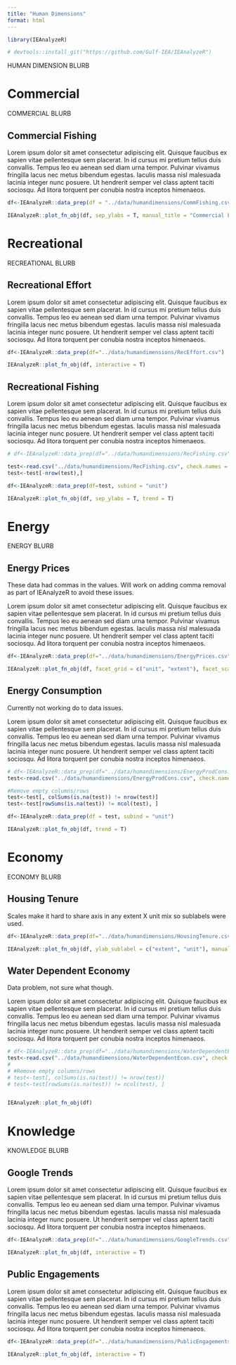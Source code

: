 ```yaml
---
title: "Human Dimensions"
format: html
---
```


```r
library(IEAnalyzeR)

# devtools::install_git("https://github.com/Gulf-IEA/IEAnalyzeR")
```


HUMAN DIMENSION BLURB


# Commercial
COMMERCIAL BLURB

## Commercial Fishing
Lorem ipsum dolor sit amet consectetur adipiscing elit. Quisque faucibus ex sapien vitae pellentesque sem placerat. In id cursus mi pretium tellus duis convallis. Tempus leo eu aenean sed diam urna tempor. Pulvinar vivamus fringilla lacus nec metus bibendum egestas. Iaculis massa nisl malesuada lacinia integer nunc posuere. Ut hendrerit semper vel class aptent taciti sociosqu. Ad litora torquent per conubia nostra inceptos himenaeos.
```r
df<-IEAnalyzeR::data_prep(df = "../data/humandimensions/CommFishing.csv", subind = "unit")

IEAnalyzeR::plot_fn_obj(df, sep_ylabs = T, manual_title = "Commercial Landings", trend=T)
```


# Recreational
RECREATIONAL BLURB

## Recreational Effort
Lorem ipsum dolor sit amet consectetur adipiscing elit. Quisque faucibus ex sapien vitae pellentesque sem placerat. In id cursus mi pretium tellus duis convallis. Tempus leo eu aenean sed diam urna tempor. Pulvinar vivamus fringilla lacus nec metus bibendum egestas. Iaculis massa nisl malesuada lacinia integer nunc posuere. Ut hendrerit semper vel class aptent taciti sociosqu. Ad litora torquent per conubia nostra inceptos himenaeos.
```r
df<-IEAnalyzeR::data_prep(df="../data/humandimensions/RecEffort.csv")

IEAnalyzeR::plot_fn_obj(df, interactive = T)
```

## Recreational Fishing
Lorem ipsum dolor sit amet consectetur adipiscing elit. Quisque faucibus ex sapien vitae pellentesque sem placerat. In id cursus mi pretium tellus duis convallis. Tempus leo eu aenean sed diam urna tempor. Pulvinar vivamus fringilla lacus nec metus bibendum egestas. Iaculis massa nisl malesuada lacinia integer nunc posuere. Ut hendrerit semper vel class aptent taciti sociosqu. Ad litora torquent per conubia nostra inceptos himenaeos.
```r
# df<-IEAnalyzeR::data_prep(df="../data/humandimensions/RecFishing.csv")

test<-read.csv("../data/humandimensions/RecFishing.csv", check.names = F)
test<-test[-nrow(test),]

df<-IEAnalyzeR::data_prep(df=test, subind = "unit")

IEAnalyzeR::plot_fn_obj(df, sep_ylabs = T, trend = T)

```


# Energy
ENERGY BLURB

## Energy Prices
::: {.callout-warning}
These data had commas in the values. Will work on adding comma removal as part of IEAnalyzeR to avoid these issues.
:::
Lorem ipsum dolor sit amet consectetur adipiscing elit. Quisque faucibus ex sapien vitae pellentesque sem placerat. In id cursus mi pretium tellus duis convallis. Tempus leo eu aenean sed diam urna tempor. Pulvinar vivamus fringilla lacus nec metus bibendum egestas. Iaculis massa nisl malesuada lacinia integer nunc posuere. Ut hendrerit semper vel class aptent taciti sociosqu. Ad litora torquent per conubia nostra inceptos himenaeos.
```r
df<-IEAnalyzeR::data_prep(df="../data/humandimensions/EnergyPrices.csv", subind = "extent")

IEAnalyzeR::plot_fn_obj(df, facet_grid = c("unit", "extent"), facet_scales = "free", manual_ylab = NA)
```

## Energy Consumption

::: {.callout-warning}
Currently not working do to data issues.
:::
Lorem ipsum dolor sit amet consectetur adipiscing elit. Quisque faucibus ex sapien vitae pellentesque sem placerat. In id cursus mi pretium tellus duis convallis. Tempus leo eu aenean sed diam urna tempor. Pulvinar vivamus fringilla lacus nec metus bibendum egestas. Iaculis massa nisl malesuada lacinia integer nunc posuere. Ut hendrerit semper vel class aptent taciti sociosqu. Ad litora torquent per conubia nostra inceptos himenaeos.
```r
# df<-IEAnalyzeR::data_prep(df="../data/humandimensions/EnergyProdCons.csv")
test<-read.csv("../data/humandimensions/EnergyProdCons.csv", check.names = F, na.strings = c("", " "))

#Remove empty columns/rows
test<-test[, colSums(is.na(test)) != nrow(test)]
test<-test[rowSums(is.na(test)) != ncol(test), ]

df<-IEAnalyzeR::data_prep(df = test, subind = "unit")

IEAnalyzeR::plot_fn_obj(df, trend = T)
```


# Economy
ECONOMY BLURB

## Housing Tenure
Scales make it hard to share axis in any extent X unit mix so sublabels were used.
```r
df<-IEAnalyzeR::data_prep(df="../data/humandimensions/HousingTenure.csv", subind = "extent")

IEAnalyzeR::plot_fn_obj(df, ylab_sublabel = c("extent", "unit"), manual_ylab = NA, trend = T)
```

## Water Dependent Economy
::: {.callout-warning}
Data problem, not sure what though. 
:::
Lorem ipsum dolor sit amet consectetur adipiscing elit. Quisque faucibus ex sapien vitae pellentesque sem placerat. In id cursus mi pretium tellus duis convallis. Tempus leo eu aenean sed diam urna tempor. Pulvinar vivamus fringilla lacus nec metus bibendum egestas. Iaculis massa nisl malesuada lacinia integer nunc posuere. Ut hendrerit semper vel class aptent taciti sociosqu. Ad litora torquent per conubia nostra inceptos himenaeos.
```r
# df<-IEAnalyzeR::data_prep(df="../data/humandimensions/WaterDependentEcon.csv")
test<-read.csv("../data/humandimensions/WaterDependentEcon.csv", check.names = F, na.strings = c("", " "), )
# 
# #Remove empty columns/rows
# test<-test[, colSums(is.na(test)) != nrow(test)]
# test<-test[rowSums(is.na(test)) != ncol(test), ]


IEAnalyzeR::plot_fn_obj(df)
```


# Knowledge
KNOWLEDGE BLURB

## Google Trends
Lorem ipsum dolor sit amet consectetur adipiscing elit. Quisque faucibus ex sapien vitae pellentesque sem placerat. In id cursus mi pretium tellus duis convallis. Tempus leo eu aenean sed diam urna tempor. Pulvinar vivamus fringilla lacus nec metus bibendum egestas. Iaculis massa nisl malesuada lacinia integer nunc posuere. Ut hendrerit semper vel class aptent taciti sociosqu. Ad litora torquent per conubia nostra inceptos himenaeos.
```r
df<-IEAnalyzeR::data_prep(df="../data/humandimensions/GoogleTrends.csv", subind = "extent")

IEAnalyzeR::plot_fn_obj(df, interactive = T)
```

## Public Engagements
Lorem ipsum dolor sit amet consectetur adipiscing elit. Quisque faucibus ex sapien vitae pellentesque sem placerat. In id cursus mi pretium tellus duis convallis. Tempus leo eu aenean sed diam urna tempor. Pulvinar vivamus fringilla lacus nec metus bibendum egestas. Iaculis massa nisl malesuada lacinia integer nunc posuere. Ut hendrerit semper vel class aptent taciti sociosqu. Ad litora torquent per conubia nostra inceptos himenaeos.
```r
df<-IEAnalyzeR::data_prep(df="../data/humandimensions/PublicEngagements.csv")

IEAnalyzeR::plot_fn_obj(df, interactive = T)
```


